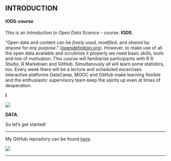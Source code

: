 


## INTRODUCTION


#### IODS-course

This is an *Introduction to Open Data Science* - course: **IODS**.

"Open data and content can be _freely used_, _modified_, and _shared_ by _anyone_ for _any purpose_." ([opendefinition.org](http://opendefinition.org)). However, to make use of all the open data available and scrutinize it properly we need basic skills, tools and lots of motivation. This course will familiarize participants with R R Studio, R Markdown and GitHub. Simultanously all will learn some statistics, too. Every week there will be a lecture and scheduled excercises. Interactive platforms DataCamp, MOOC and GitHub make learning flexible and the enthusiastic supervisory team keep the spirits up even at times of desperation.

**I**

 ![](https://content.mycutegraphics.com/graphics/hearts/funky-pink-heart.png) 


**DATA**. 

So let's get started!

____
My GitHub repository can be found [here](https://github.com/paap0/IODS-project).


![](https://tuhat.helsinki.fi/portal/files/82888635/PBskot.jpg)

____
